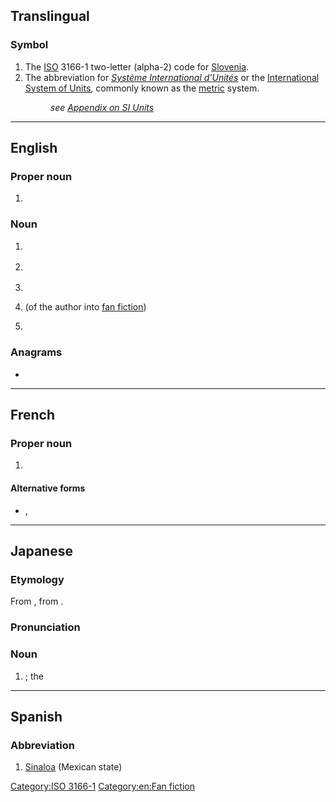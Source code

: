 {{also|Appendix:Variations of "si"}}
==Translingual==

===Symbol===
{{head|mul|symbol}}

# The [[ISO]] 3166-1 two-letter (alpha-2) code for [[Slovenia]].
# The abbreviation for ''[[Système International d'Unités]]'' or the [[International System of Units]], commonly known as the [[metric]] system.
#: ''see [[Appendix:SI_units|Appendix on SI Units]]''

[[Category:ISO 3166-1]]

----

==English==
{{wikipedia}}

===Proper noun===
{{en-proper noun}}

# {{initialism of|{{w|Smithsonian Institution}}|lang=en}}

===Noun===
{{en-noun|-}}

# {{lb|en|electronics}} {{initialism of|[[signal]] [[integrity]]|lang=en}}
# {{lb|en|technology}} {{initialism of|[[systems]] [[integration]]|lang=en}}
# {{initialism of|self-injury|lang=en}}
# {{lb|en|fandom slang}} {{initialism of|self-insertion|lang=en}} (of the author into [[fan fiction]])
# {{initialism of|supporting information|lang=en}}

===Anagrams===
* {{anagrams|en|'is|I's|IS|Is|i's|is|is-}}

[[Category:en:Fan fiction]]

----

==French==

===Proper noun===
{{fr-proper-noun}}

# {{abbreviation of|lang=fr|Système international}} {{qualifier|{{l|fr|Système international d'unités}}}} {{gloss|the international standard [[metric system]]}}

====Alternative forms====
* {{sense|Système International d'Unités}} {{l|fr|S.I.}}, {{l|fr|S. I.}}

----

==Japanese==

===Etymology===
From {{bor|ja|en}}, from {{der|ja|fr|SI}}.

===Pronunciation===
{{ja-pron|エスアイ|acc=3}}

===Noun===
{{ja-noun|エスアイ}}

# {{synof|lang=ja|国際単位系|tr=Kokusai Tan'ikei||{{l|en|International System of Units}}}}; the {{l|en|SI}}

{{C|ja|Systems|SI units}}

----

==Spanish==

===Abbreviation===
{{rfc-header|Abbreviation}}
{{head|es|abbreviation}}

# [[Sinaloa]] (Mexican state)